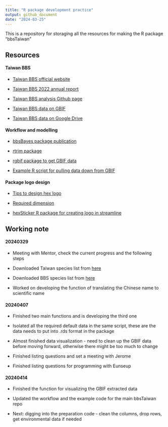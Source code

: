 ```yaml
---
title: "R package development practice"
output: github_document
date: "2024-03-25"
---
```


This is a repository for storaging all the resources for making the R package "bbsTaiwan"

## Resources

#### Taiwan BBS

-   [Taiwan BBS official website](https://sites.google.com/view/bbstaiwan)

-   [Taiwan BBS 2022 annual report](chrome-extension://efaidnbmnnnibpcajpcglclefindmkaj/file:///C:/Users/sunny/Downloads/2022%E5%B9%B4BBS%20Taiwan%E5%B9%B4%E5%A0%B1.pdf)

-   [Taiwan BBS analysis Github page](https://github.com/jerome-cjko/bbstaiwan_trend)

-   [Taiwan BBS data on GBIF](https://www.gbif.org/dataset/f170f056-3f8a-4ef3-ac9f-4503cc854ce0)

-   [Taiwan BBS data on Google Drive](https://drive.google.com/drive/folders/1ex6EDkXv82mpEKcPkOYrQJ_anlu3pI1E?fbclid=IwAR38wYdRlz6swG-ffwWLrclVPkl1d6DshDTHD9rElGlJThweEeho9JtgkEE)

#### Workflow and modelling

-   [bbsBayes package publication](chrome-extension://efaidnbmnnnibpcajpcglclefindmkaj/https://storage.googleapis.com/jnl-up-j-jors-files/journals/1/articles/329/submission/proof/329-1-5163-1-10-20210720.pdf)

-   [rtrim package](https://github.com/SNStatComp/rtrim)

-   [rgbif package to get GBIF data](https://inbo.github.io/tutorials/tutorials/r_gbif_checklist/)

-   [Example R script for pulling data down from GBIF](https://github.com/ikea-shark/up_and_down_vis?fbclid=IwAR3I7V8kJrh9EZi42xR_Wtcw619QNpZBPucIu7lLaI8NNWN-9u-l_0GYTj8)

#### Package logo design

-   [Tips to design hex logo](https://zhuhao.org/post/tips-on-designing-a-hex-sticker-for-rstats-packages/)

-   [Required dimension](http://hexb.in/sticker.html)

-   [hexSticker R package for creating logo in streamline](https://github.com/GuangchuangYu/hexSticker)

## Working note

#### 20240329

-   Meeting with Mentor, check the current progress and the following steps

-   Downloaded Taiwan species list from [here](https://www.bird.org.tw/basicpage/87)

-   Downloaded BBS species list from [here](https://drive.google.com/drive/folders/16D7hLVajbBQ9pU5Y6SZem0KEA1l1zyiR)

-   Worked on developing the function of translating the Chinese name to scientific name

#### 20240407

-   Finished two main functions and is developing the third one

-   Isolated all the required default data in the same script, these are the data needs to put into .rds format in the package

-   Almost finished data visualization - need to clean up the GBIF data before moving forward, otherwise there might be too much to change

-   Finished listing questions and set a meeting with Jerome

-   Finished listing questions for programming with Eunseup

#### 20240414 

-   Finished the function for visualizing the GBIF extracted data

-   Updated the workflow and the example code for the main bbsTaiwan repo

-   Next: digging into the preparation code - clean the columns, drop rows, get environmental data if needed
